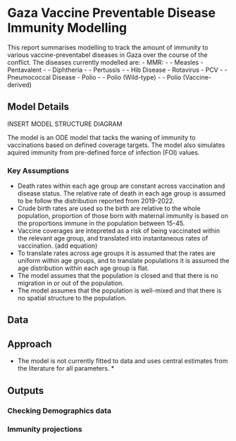 # Gaza Vaccine Preventable Disease Immunity Modelling

This report summarises modelling to track the amount of immunity to various vaccine-preventabel diseases in Gaza over the course of the conflict.
The diseases currently modelled are:
- MMR:
- - Measles
- Pentavalent
- - Diphtheria
- - Pertussis
- - Hib Disease
- Rotavirus
- PCV
- - Pneumococcal Disease
- Polio
- - Polio (Wild-type)
- - Polio (Vaccine-derived)

## Model Details

INSERT MODEL STRUCTURE DIAGRAM

The model is an ODE model that tacks the waning of immunity to vaccinations based on defined coverage targets.
The model also simulates aquired immunity from pre-defined force of infection (FOI) values.

### Key Assumptions

- Death rates within each age group are constant across vaccination and disease status. The relative rate of death in each age group is assumed to be follow the distribution reported from 2019-2022.
- Crude birth rates are used so the birth are relative to the whole population, proportion of those born with maternal immunity is based on the proportions immune in the population between 15-45.
- Vaccine coverages are intepreted as a risk of being vaccinated within the relevant age group, and translated into instantaneous rates of vaccination. (add equation)
- To translate rates across age groups it is assumed that the rates are uniform within age groups, and to translate populations it is assumed the age distribution within each age group is flat.
- The model assumes that the population is closed and that there is no migration in or out of the population.
- The model assumes that the population is well-mixed and that there is no spatial structure to the population.

## Data

## Approach

* The model is not currently fitted to data and uses central estimates from the literature for all parameters. *

## Outputs

### Checking Demographics data

### Immunity projections
